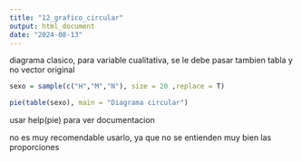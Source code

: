```yaml
---
title: "12_grafico_circular"
output: html_document
date: "2024-08-13"
---
```


diagrama clasico, para variable cualitativa, se le debe pasar tambien tabla y no vector original

```r
sexo = sample(c("H","M","N"), size = 20 ,replace = T)

pie(table(sexo), main = "Diagrama circular")
```

usar help(pie) para ver documentacion


no es muy recomendable usarlo, ya que no se entienden muy bien las proporciones


















